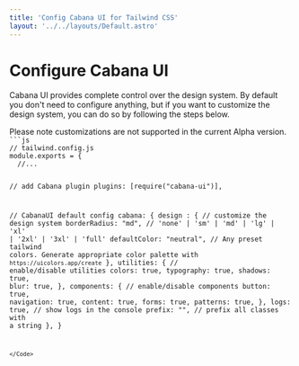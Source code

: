 ```yaml
---
title: 'Config Cabana UI for Tailwind CSS'
layout: '../../layouts/Default.astro'
---
```



# Configure Cabana UI

Cabana UI provides complete control over the design system. By default you don't need to configure anything, but if you want to customize the design system, you can do so by following the steps below.

<Alert type='danger'>
  Please note customizations are not supported in the current Alpha version.
</Alert>

<Code>
```js
// tailwind.config.js
module.exports = {
  //...

// add Cabana plugin
plugins: [require("cabana-ui")],

// CabanaUI default config
cabana: {
  design : { // customize the design system
    borderRadius: "md", // 'none' | 'sm' | 'md' | 'lg' | 'xl' | '2xl' | '3xl' | 'full'
    defaultColor: "neutral", // Any preset tailwind colors. Generate appropriate color palette with `https://uicolors.app/create`
  },
  utilities: { // enable/disable utilities
    colors: true,
    typography: true,
    shadows: true,
    blur: true,
  },
  components: { // enable/disable components
    button: true,
    navigation: true,
    content: true,
    forms: true,
    patterns: true,
  },
  logs: true, // show logs in the console
  prefix: "", // prefix all classes with a string
},
}
```
</Code>

